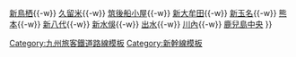 {{鐵道路線
| 模板名稱 = 九州新幹線（鹿兒島線）
| 名稱 = [[File:JR logo (kyushu).svg|25px|九州旅客鐵道|link=九州旅客鐵道]] [[九州新幹線]] [[File:Shinkansen jrk.svg|16px]]
| 代表色 = red
| 背景顏色 = #FFFFFF
| 車站列表 = （←[[Template:山陽新幹線|新大阪方向]]）[[博多站|博多]]{{-w}} [[新鳥栖站|新鳥栖]]{{-w}} [[久留米站|久留米]]{{-w}} [[筑後船小屋站|筑後船小屋]]{{-w}} [[新大牟田站|新大牟田]]{{-w}} [[新玉名站|新玉名]]{{-w}} [[熊本站|熊本]]{{-w}} [[新八代站|新八代]]{{-w}} [[新水俁站|新水俁]]{{-w}} [[出水站|出水]]{{-w}} [[川內站 (鹿兒島縣)|川內]]{{-w}} [[鹿兒島中央站|鹿兒島中央]]
}}<noinclude>
[[Category:九州旅客鐵道路線模板]]
[[Category:新幹線模板]]
</noinclude>